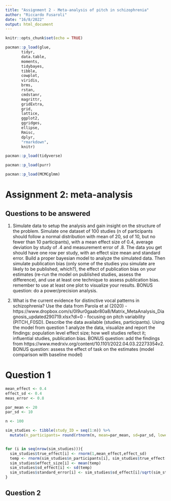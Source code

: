 ```yaml
---
title: "Assignment 2 - Meta-analysis of pitch in schizophrenia"
author: "Riccardo Fusaroli"
date: "16/8/2022"
output: html_document
---
```


```r
knitr::opts_chunk$set(echo = TRUE)
```

```r
pacman::p_load(glue,
       tidyr,
       data.table,
       moments,
       tidybayes,
       tibble,
       cowplot,
       viridis,
       brms,
       rstan,
       cmdstanr,
       magrittr,
       gridExtra,
       grid,
       lattice,
       ggplot2,
       ggridges,
       ellipse,
       Rmisc, 
       dplyr, 
       "rmarkdown", 
       knitr)

pacman::p_load(tidyverse)

pacman::p_load(purr)

pacman::p_load(MCMCglmm)
```

# Assignment 2: meta-analysis

## Questions to be answered

1. Simulate data to setup the analysis and gain insight on the structure of the problem. Simulate one dataset of 100 studies (n of participants should follow a normal distribution with mean of 20, sd of 10, but no fewer than 10 participants), with a mean effect size of 0.4, average deviation by study of .4 and measurement error of .8. The data you get should have one row per study, with an effect size mean and standard error. Build a proper bayesian model to analyze the simulated data. Then simulate publication bias (only some of the studies you simulate are likely to be published, which?), the effect of publication bias on your estimates (re-run the model on published studies, assess the difference), and use at least one technique to assess publication bias. remember to use at least one plot to visualize your results. BONUS question: do a power/precision analysis.

2. What is the current evidence for distinctive vocal patterns in schizophrenia? 
Use the data from Parola et al (2020) - https://www.dropbox.com/s/0l9ur0gaabr80a8/Matrix_MetaAnalysis_Diagnosis_updated290719.xlsx?dl=0 - focusing on pitch variability (PITCH_F0SD).  Describe the data available (studies, participants). Using the model from question 1 analyze the data, visualize and report the findings: population level effect size; how well studies reflect it; influential studies, publication bias. BONUS question: add the findings from https://www.medrxiv.org/content/10.1101/2022.04.03.22273354v2. BONUS question: assess the effect of task on the estimates (model comparison with baseline model)


# Question 1

```r
mean_effect <- 0.4
effect_sd <- 0.4
meas_error <- 0.8

par_mean <- 20
par_sd <- 10

n <- 100

```



```r
sim_studies <- tibble(study_ID = seq(1:n)) %>%
  mutate(n_participants= round(rtnorm(n, mean=par_mean, sd=par_sd, lower=10)))


for (i in seq(nrow(sim_studies))){
  sim_studies$true_effect[i] <- rnorm(1,mean_effect,effect_sd)
  temp <- rnorm(sim_studies$n_participants[i], sim_studies$true_effect[i], meas_error)
  sim_studies$effect_size[i] <- mean(temp)
  sim_studies$sd_effect[i] <- sd(temp)
  sim_studies$standard_error[i] <- sim_studies$sd_effect[i]/sqrt(sim_studies$n_participants[i])
}

```

## Question 2

```r

  


```

